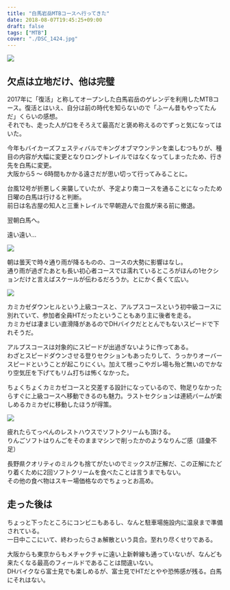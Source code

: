 ---
title: "白馬岩岳MTBコースへ行ってきた"
date: 2018-08-07T19:45:25+09:00
draft: false
tags: ["MTB"]
cover: "./DSC_1424.jpg"
---

![ ](./DSC_1424.jpg)

## 欠点は立地だけ、他は完璧

2017年に「復活」と称してオープンした白馬岩岳のゲレンデを利用したMTBコース。復活とはいえ、自分は前の時代を知らないので「ふーん昔もやってたんだ」くらいの感想。  
それでも、走った人が口をそろえて最高だと褒め称えるのでずっと気になってはいた。

今年もバイカーズフェスティバルでキングオブマウンテンを楽しむつもりが、種目の内容が大幅に変更となりロングトレイルではなくなってしまったため、行き先を白馬に変更。  
大阪から5 ～ 6時間もかかる遠さだが思い切って行ってみることに。

台風12号が折悪しく来襲していたが、予定より南コースを通ることになったため日曜の白馬は行けると判断。  
前日は名古屋の知人と三重トレイルで早朝遊んで台風が来る前に撤退。

翌朝白馬へ。

<LinkCard url="https://www.instagram.com/p/Blxq8Z1hft5/" />

遠い遠い…

![ ](./DSC_1416.jpg)

朝は曇天で時々通り雨が降るものの、コースの大勢に影響はなし。  
通り雨が過ぎたあとも長い初心者コースでは濡れているところがほんの1セクションだけと言えばスケールが伝わるだろうか。とにかく長くて広い。

![ ](./DSC_1418.jpg)

カミカゼダウンヒルという上級コースと、アルプスコースという初中級コースに別れていて、参加者全員HTだったということもあり主に後者を走る。  
カミカゼは凄まじい直滑降があるのでDHバイクだととんでもないスピードで下れそうだ。

アルプスコースは対象的にスピードが出過ぎないように作ってある。  
わざとスピードダウンさせる登りセクションもあったりして、うっかりオーバースピードということが起こりにくい。加えて根っこやガレ場も殆ど無いのでかなり空気圧を下げてもリム打ちは怖くなかった。

ちょくちょくカミカゼコースと交差する設計になっているので、物足りなかったらすぐに上級コースへ移動できるのも魅力。ラストセクションは連続バームが楽しめるカミカゼに移動したほうが得策。

![ ](./DSC_1419.jpg)

疲れたらてっぺんのレストハウスでソフトクリームも頂ける。  
りんごソフトはりんごをそのままマシンで削ったかのようなりんご感（語彙不足）

長野県クオリティのミルクも捨てがたいのでミックスが正解だ、この正解にたどり着くために2回ソフトクリームを食べたことは言うまでもない。  
その他の食べ物はスキー場価格なのでちょっとお高め。

## 走った後は

ちょっと下ったところにコンビニもあるし、なんと駐車場施設内に温泉まで準備されている。  
一日中ここにいて、終わったらさぁ解散という具合。至れり尽くせりである。

大阪からも東京からもメチャクチャに遠い上新幹線も通っていないが、なんども来たくなる最高のフィールドであることは間違いない。  
DHバイクなら富士見でも楽しめるが、富士見でHTだとやや恐怖感が残る。白馬にそれはない。

<Amzn asin="B072R6RB44">
